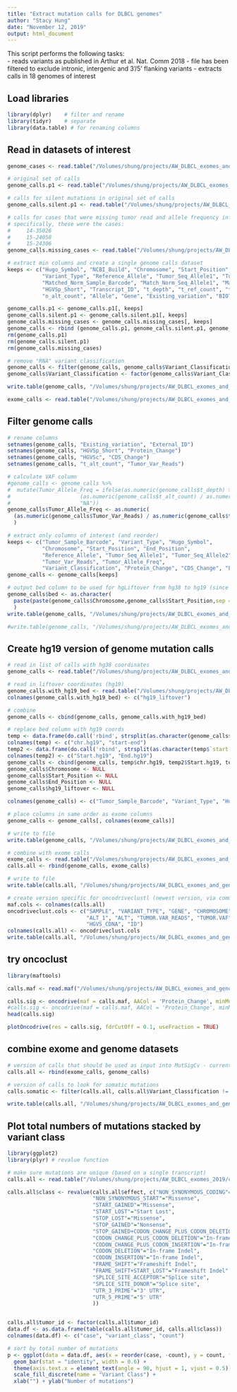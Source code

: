 ```yaml
---	
title: "Extract mutation calls for DLBCL genomes"	
author: "Stacy Hung"	
date: "November 12, 2019"	
output: html_document	
---	
```

	
This script performs the following tasks:	
- reads variants as published in Arthur et al. Nat. Comm 2018 - file has been filtered to exclude intronic, intergenic and 3'/5' flanking variants
- extracts calls in 18 genomes of interest

## Load libraries
 	
```r
library(dplyr)    # filter and rename
library(tidyr)    # separate	
library(data.table) # for renaming columns
```

## Read in datasets of interest

```r
genome_cases <- read.table("/Volumes/shung/projects/AW_DLBCL_exomes_and_genomes_2019/genomes/data/genomes-ids.txt", sep = "\t", header = TRUE, fill = TRUE)

# original set of calls
genome_calls.p1 <- read.table("/Volumes/shung/projects/AW_DLBCL_exomes_and_genomes_2019/genomes/Arthur_et_al-Nat_Comm-2018/part1/AW_gph_genomes.filtered.minus_missing_anno_cases.min_columns.txt", sep = "\t", header = TRUE, fill = TRUE)

# calls for silent mutations in original set of calls
genome_calls.silent.p1 <- read.table("/Volumes/shung/projects/AW_DLBCL_exomes_and_genomes_2019/genomes/Arthur_et_al-Nat_Comm-2018/part1/AW_gph_genomes.silent.minus_missing_anno_cases.min_col.txt", sep = "\t", header = TRUE, fill = TRUE)

# calls for cases that were missing tumor read and allele frequency information
# specifically, these were the cases:
#     14-35026
#     15-24058
#     15-24306
genome_calls.missing_cases <- read.table("/Volumes/shung/projects/AW_DLBCL_exomes_and_genomes_2019/genomes/Arthur_et_al-Nat_Comm-2018/missing_annotation_from_part1/AW_gph_genomes.missing_annotations.filtered.min_col.txt", sep = "\t", header = TRUE, fill = TRUE)

# extract min columns and create a single genome calls dataset
keeps <- c("Hugo_Symbol", "NCBI_Build", "Chromosome", "Start_Position", "End_Position", "Variant_Classification",
           "Variant_Type", "Reference_Allele", "Tumor_Seq_Allele1", "Tumor_Seq_Allele2", "dbSNP_RS", "Tumor_Sample_Barcode",
           "Matched_Norm_Sample_Barcode", "Match_Norm_Seq_Allele1", "Match_Norm_Seq_Allele2", "HGVSc",
           "HGVSp_Short", "Transcript_ID", "t_depth", "t_ref_count", "t_alt_count", "n_depth", "n_ref_count",
           "n_alt_count", "Allele", "Gene", "Existing_variation", "BIOTYPE", "IMPACT")

genome_calls.p1 <- genome_calls.p1[, keeps]
genome_calls.silent.p1 <- genome_calls.silent.p1[, keeps]
genome_calls.missing_cases <- genome_calls.missing_cases[, keeps]
genome_calls <- rbind (genome_calls.p1, genome_calls.silent.p1, genome_calls.missing_cases)
rm(genome_calls.p1)
rm(genome_calls.silent.p1)
rm(genome_calls.missing_cases)

# remove "RNA" variant classification
genome_calls <- filter(genome_calls, genome_calls$Variant_Classification != "RNA")
genome_calls$Variant_Classification <- factor(genome_calls$Variant_Classification)

write.table(genome_calls, "/Volumes/shung/projects/AW_DLBCL_exomes_and_genomes_2019/genomes/gph_genomes.mutations.filtered.combined_missing_annotation.txt", sep = "\t", quote = FALSE, row.names = FALSE)

exome_calls <- read.table("/Volumes/shung/projects/AW_DLBCL_exomes_and_genomes_2019/exomes/maf/all.AW_DLBCL_exomes_2019.mutations.maf", sep = "\t", header = TRUE, fill = TRUE)
```

## Filter genome calls

```r
# rename columns
setnames(genome_calls, "Existing_variation", "External_ID")
setnames(genome_calls, "HGVSp_Short", "Protein_Change")
setnames(genome_calls, "HGVSc", "CDS_Change")
setnames(genome_calls, "t_alt_count", "Tumor_Var_Reads")

# calculate VAF column
#genome_calls <- genome_calls %>%
#  mutate(Tumor_Allele_Freq = ifelse(as.numeric(genome_calls$t_depth) > 0, 
#                      (as.numeric(genome_calls$t_alt_count) / as.numeric(genome_calls$t_depth))*100, 
#                      "NA"))
genome_calls$Tumor_Allele_Freq <- as.numeric(
  (as.numeric(genome_calls$Tumor_Var_Reads) / as.numeric(genome_calls$t_depth))*100
  )

# extract only columns of interest (and reorder)
keeps <- c("Tumor_Sample_Barcode", "Variant_Type", "Hugo_Symbol", 
           "Chromosome", "Start_Position", "End_Position", 
           "Reference_Allele", "Tumor_Seq_Allele1", "Tumor_Seq_Allele2", 
           "Tumor_Var_Reads", "Tumor_Allele_Freq",
           "Variant_Classification", "Protein_Change", "CDS_Change", "External_ID")
genome_calls <- genome_calls[keeps]

# output bed column to be used for hgLiftover from hg38 to hg19 (since exome calls are based on hg19)
genome_calls$bed <- as.character(
  paste(paste(genome_calls$Chromosome,genome_calls$Start_Position,sep = ":"), genome_calls$End_Position, sep = "-")
  )
write.table(genome_calls, "/Volumes/shung/projects/AW_DLBCL_exomes_and_genomes_2019/genomes/gph_genomes.mutations.filtered.with_bed.txt", sep = "\t", row.names = FALSE, quote = FALSE)

#write.table(genome_calls, "/Volumes/shung/projects/AW_DLBCL_exomes_and_genomes_2019/genomes/gph_genomes.mutations.filtered.maf", sep = "\t", row.names = FALSE, quote = FALSE)
```

## Create hg19 version of genome mutation calls

```r
# read in list of calls with hg38 coordinates
genome_calls <- read.table("/Volumes/shung/projects/AW_DLBCL_exomes_and_genomes_2019/genomes/gph_genomes.mutations.filtered.maf", sep = "\t", header = TRUE, fill = TRUE)

# read in liftover coordinates (hg19)
genome_calls.with_hg19_bed <- read.table("/Volumes/shung/projects/AW_DLBCL_exomes_and_genomes_2019/genomes/hglft_genome_32433_b50060.bed")
colnames(genome_calls.with_hg19_bed) <- c("hg19_liftover")

# combine
genome_calls <- cbind(genome_calls, genome_calls.with_hg19_bed)

# replace bed column with hg19 coords
temp <- data.frame(do.call('rbind', strsplit(as.character(genome_calls$hg19_liftover),':',fixed=TRUE)))
colnames(temp) <- c("chr.hg19", "start-end")
temp2 <- data.frame(do.call('rbind', strsplit(as.character(temp$`start-end`),'-',fixed=TRUE)))
colnames(temp2) <- c("Start.hg19", "End.hg19")
genome_calls <- cbind(genome_calls, temp$chr.hg19, temp2$Start.hg19, temp2$End.hg19)
genome_calls$Chromosome <- NULL
genome_calls$Start_Position <- NULL
genome_calls$End_Position <- NULL
genome_calls$hg19_liftover <- NULL

colnames(genome_calls) <- c("Tumor_Sample_Barcode", "Variant_Type", "Hugo_Symbol", "Reference_Allele", "Tumor_Seq_Allele1", "Tumor_Seq_Allele2", "Tumor_Var_Reads", "Tumor_Allele_Freq", "Variant_Classification", "Protein_Change", "CDS_Change", "External_ID", "Chromosome", "Start_Position", "End_Position")

# place columns in same order as exome columns
genome_calls <- genome_calls[, colnames(exome_calls)]

# write to file
write.table(genome_calls, "/Volumes/shung/projects/AW_DLBCL_exomes_and_genomes_2019/genomes/gph_genomes.mutations.hg19.maf", sep = "\t", row.names = FALSE, quote = FALSE)

# combine with exome calls
exome_calls <- read.table("/Volumes/shung/projects/AW_DLBCL_exomes_and_genomes_2019/exomes/maf/all.AW_DLBCL_exomes_2019.mutations.maf", sep = "\t", header = TRUE, fill = TRUE)
calls.all <- rbind(genome_calls, exome_calls)

# write to file
write.table(calls.all, "/Volumes/shung/projects/AW_DLBCL_exomes_and_genomes_2019/AW_DLBLC_2019-snvs_and_indels.exomes_and_genomes.hg19.maf", sep = "\t", quote = FALSE, row.names = FALSE)

# create version specific for oncodriveclustl (newest version, via command line)
maf.cols <- colnames(calls.all)
oncodriveclust.cols <- c("SAMPLE", "VARIANT_TYPE", "GENE", "CHROMOSOME", "POSITION", "END_POSITION", "REF", 
                         "ALT_1", "ALT", "TUMOR.VAR_READS", "TUMOR.VAF", "VARIANT_CLASS", "HGVS_PROTEIN",
                         "HGVS_CDNA", "ID")
colnames(calls.all) <- oncodriveclust.cols
write.table(calls.all, "/Volumes/shung/projects/AW_DLBCL_exomes_and_genomes_2019/oncodriveclustl/input/AW_DLBLC_2019-snvs_and_indels.exomes_and_genomes.hg19.tsv", sep = "\t", quote = FALSE, row.names = FALSE)
```

## try oncoclust

```r
library(maftools)

calls.maf <- read.maf("/Volumes/shung/projects/AW_DLBCL_exomes_and_genomes_2019/AW_DLBLC_2019-snvs_and_indels.exomes_and_genomes.hg19.maf")

calls.sig <- oncodrive(maf = calls.maf, AACol = 'Protein_Change', minMut = 3, pvalMethod = 'zscore')
#calls.sig <- oncodrive(maf = calls.maf, AACol = 'Protein_Change', minMut = 5, pvalMethod = 'zscore', bgEstimate = FALSE)
head(calls.sig)

plotOncodrive(res = calls.sig, fdrCutOff = 0.1, useFraction = TRUE)


```

## combine exome and genome datasets

```r
# version of calls that should be used as input into MutSigCv - currently missing silent mutations from exome calls
calls.all <- rbind(exome_calls, genome_calls)

# version of calls to look for somatic mutations
calls.somatic <- filter(calls.all, calls.all$Variant_Classification != "Silent")

write.table(calls.all, "/Volumes/shung/projects/AW_DLBCL_exomes_and_genomes_2019/AW_DLBLC_2019-snvs_and_indels.exomes_and_genomes.txt", sep = "\t", row.names = FALSE, quote = FALSE)

```


## Plot total numbers of mutations stacked by variant class

```r
library(ggplot2)
library(plyr) # revalue function

# make sure mutations are unique (based on a single transcript)
calls.all <- read.table("/Volumes/shung/projects/AW_DLBCL_exomes_2019/calls.integration/snvs.all.intersect.with_germline_filters.txt", sep = "\t", header = TRUE, fill = TRUE)

calls.all$class <- revalue(calls.all$effect, c("NON_SYNONYMOUS_CODING"="Missense", 
                           "NON_SYNONYMOUS_START"="Missense",
                           "START_GAINED"="Missense",
                           "START_LOST"="Start Lost",
                           "STOP_LOST"="Missense",
                           "STOP_GAINED"="Nonsense",
                           "STOP_GAINED+CODON_CHANGE_PLUS_CODON_DELETION"="Nonsense",
                           "CODON_CHANGE_PLUS_CODON_DELETION"="In-frame Indel",
                           "CODON_CHANGE_PLUS_CODON_INSERTION"="In-frame Indel",
                           "CODON_DELETION"="In-frame Indel",
                           "CODON_INSERTION"="In-frame Indel",
                           "FRAME_SHIFT"="Frameshift Indel",
                           "FRAME_SHIFT+START_LOST"="Frameshift Indel",
                           "SPLICE_SITE_ACCEPTOR"="Splice site",
                           "SPLICE_SITE_DONOR"="Splice site",
                           "UTR_3_PRIME"="3' UTR",
                           "UTR_5_PRIME"="5' UTR"
                           ))


calls.all$tumor_id <- factor(calls.all$tumor_id)
data.df <- as.data.frame(table(calls.all$tumor_id, calls.all$class))
colnames(data.df) <- c("case", "variant_class", "count")

# sort by total number of mutations
p <- ggplot(data = data.df, aes(x = reorder(case, -count), y = count, fill = variant_class)) + 
  geom_bar(stat = "identity", width = 0.6) + 
  theme(axis.text.x = element_text(angle = 90, hjust = 1, vjust = 0.5)) +
  scale_fill_discrete(name = "Variant Class") +
  xlab("") + ylab("Number of mutations") 
```

